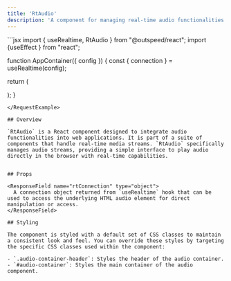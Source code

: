 ```yaml
---
title: 'RtAudio'
description: 'A component for managing real-time audio functionalities in web applications'
---
```


<RequestExample>
```jsx
import { useRealtime, RtAudio } from "@outspeed/react";
import {useEffect } from "react";

function AppContainer({ config }) {
  const { connection } = useRealtime(config);

  return (
    <div>
      <RtAudio rtConnection={connection} />
    </div>
  );
}
```
</RequestExample>

## Overview

`RtAudio` is a React component designed to integrate audio functionalities into web applications. It is part of a suite of components that handle real-time media streams. `RtAudio` specifically manages audio streams, providing a simple interface to play audio directly in the browser with real-time capabilities.


## Props

<ResponseField name="rtConnection" type="object">
  A connection object returned from `useRealtime` hook that can be used to access the underlying HTML audio element for direct manipulation or access.
</ResponseField>

## Styling

The component is styled with a default set of CSS classes to maintain a consistent look and feel. You can override these styles by targeting the specific CSS classes used within the component:

- `.audio-container-header`: Styles the header of the audio container.
- `#audio-container`: Styles the main container of the audio component.
